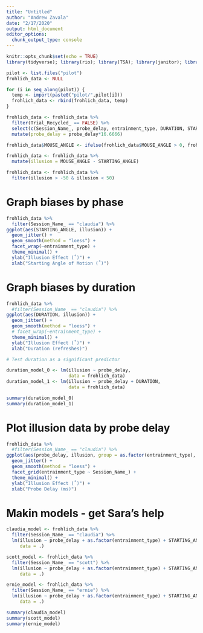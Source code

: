 ```yaml
---
title: "Untitled"
author: "Andrew Zavala"
date: "2/17/2020"
output: html_document
editor_options: 
  chunk_output_type: console
---
```


```r
knitr::opts_chunk$set(echo = TRUE)
library(tidyverse); library(rio); library(TSA); library(janitor); library(broom); library(lmSupport)
```

```r
pilot <- list.files("pilot")
frohlich_data <- NULL

for (i in seq_along(pilot)) {
  temp <- import(paste0("pilot/",pilot[i]))
  frohlich_data <- rbind(frohlich_data, temp)
}

frohlich_data <- frohlich_data %>%
  filter(Trial_Recycled_ == FALSE) %>%
  select(c(Session_Name_, probe_delay, entrainment_type, DURATION, STARTING_ANGLE, MOUSE_ANGLE)) %>%
  mutate(probe_delay = probe_delay*16.6666)

frohlich_data$MOUSE_ANGLE <- ifelse(frohlich_data$MOUSE_ANGLE > 0, frohlich_data$MOUSE_ANGLE, frohlich_data$MOUSE_ANGLE + 360)

frohlich_data <- frohlich_data %>%
  mutate(illusion = MOUSE_ANGLE - STARTING_ANGLE)

frohlich_data <- frohlich_data %>%
  filter(illusion > -50 & illusion < 50)

```

# Graph biases by phase

```r

frohlich_data %>%
  filter(Session_Name_ == "claudia") %>%
ggplot(aes(STARTING_ANGLE, illusion)) +
  geom_jitter() +
  geom_smooth(method = "loess") +
  facet_wrap(~entrainment_type) +
  theme_minimal() +
  ylab("Illusion Effect (˚)") +
  xlab("Starting Angle of Motion (˚)")

```

# Graph biases by duration

```r

frohlich_data %>%
  #filter(Session_Name_ == "claudia") %>%
ggplot(aes(DURATION, illusion)) +
  geom_jitter() +
  geom_smooth(method = "loess") +
  # facet_wrap(~entrainment_type) +
  theme_minimal() +
  ylab("Illusion Effect (˚)") +
  xlab("Duration (refreshes)")

# Test duration as a significant predictor

duration_model_0 <- lm(illusion ~ probe_delay,
                       data = frohlich_data)
duration_model_1 <- lm(illusion ~ probe_delay + DURATION,
                       data = frohlich_data)

summary(duration_model_0)
summary(duration_model_1)
```

# Plot illusion data by probe delay

```r
frohlich_data %>%
  #filter(Session_Name_ == "claudia") %>%
ggplot(aes(probe_delay, illusion, group = as.factor(entrainment_type), color = as.factor(entrainment_type))) +
  geom_jitter() +
  geom_smooth(method = "loess") +
  facet_grid(entrainment_type ~ Session_Name_) +
  theme_minimal() +
  ylab("Illusion Effect (˚)") +
  xlab("Probe Delay (ms)")

```

# Makin models - get Sara's help

```r

claudia_model <- frohlich_data %>%
  filter(Session_Name_ == "claudia") %>%
  lm(illusion ~ probe_delay + as.factor(entrainment_type) + STARTING_ANGLE,
     data = .)

scott_model <- frohlich_data %>%
  filter(Session_Name_ == "scott") %>%
  lm(illusion ~ probe_delay + as.factor(entrainment_type) + STARTING_ANGLE,
     data = .)

ernie_model <- frohlich_data %>%
  filter(Session_Name_ == "ernie") %>%
  lm(illusion ~ probe_delay + as.factor(entrainment_type) + STARTING_ANGLE,
     data = .)

summary(claudia_model)
summary(scott_model)
summary(ernie_model)

```





